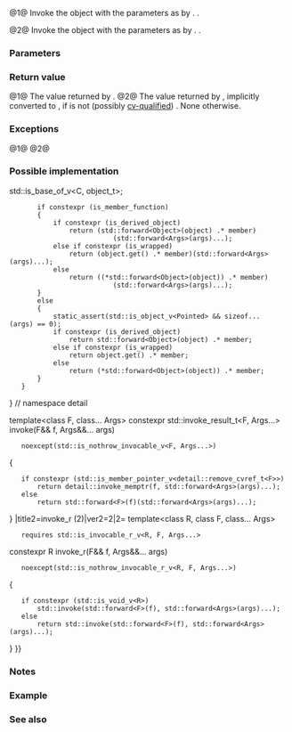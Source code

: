 {{cpp/title|invoke|invoke_r}}
{{cpp/utility/functional/navbar}}
{{dcl begin}}
{{dcl header|functional}}
{{dcla|num=1|since=c++17|notes={{mark constexpr since c++20}}|
template&lt; class F, class... Args &gt;
std::invoke_result_t&lt;F, Args...&gt;
    invoke( F&amp;&amp; f, Args&amp;&amp;... args ) noexcept(/* see below */);
}}
{{dcla|num=2|since=c++23|
template&lt; class R, class F, class... Args &gt;
constexpr R
    invoke_r( F&amp;&amp; f, Args&amp;&amp;... args ) noexcept(/* see below */);
}}
{{dcl end}}

@1@ Invoke the {{named req|Callable}} object {{c|f}} with the parameters {{c|args}} as by {{box|{{rlpi|/|INVOKE}}{{c/core|(std::forward&lt;F&gt;(f), std::forward&lt;Args&gt;(args)...)}}}}. {{cpp/enable if|{{c|std::is_invocable_v&lt;F, Args...&gt;}} is {{c|true}}}}.

@2@ Invoke the {{named req|Callable}} object {{c|f}} with the parameters {{c|args}} as by {{box|{{rlpi|/|INVOKE&lt;R&gt;}}{{c/core|(std::forward&lt;F&gt;(f), std::forward&lt;Args&gt;(args)...)}}}}. {{cpp/enable if|{{c|std::is_invocable_r_v&lt;R, F, Args...&gt;}} is {{c|true}}}}.

===Parameters===
{{par begin}}
{{par|f|{{named req|Callable}} object to be invoked}}
{{par|args|arguments to pass to {{c|f}}}}
{{par end}}

===Return value===
@1@ The value returned by {{c|f}}.
@2@ The value returned by {{c|f}}, implicitly converted to {{tt|R}}, if {{tt|R}} is not (possibly [[cpp/language/cv|cv-qualified]]) {{c/core|void}}. None otherwise.

===Exceptions===
@1@ {{noexcept|std::is_nothrow_invocable_v&lt;F, Args...&gt;}}
@2@ {{noexcept|std::is_nothrow_invocable_r_v&lt;R, F, Args...&gt;}}

===Possible implementation===
{{eq impl
|title1=invoke (1)|ver1=1|1=
namespace detail
{
    template&lt;class&gt;
    constexpr bool is_reference_wrapper_v = false;
    template&lt;class U&gt;
    constexpr bool is_reference_wrapper_v&lt;std::reference_wrapper&lt;U&gt;&gt; = true;
    
    template&lt;class T&gt;
    using remove_cvref_t = std::remove_cv_t&lt;std::remove_reference_t&lt;T&gt;&gt;;
    
    template&lt;class C, class Pointed, class Object, class... Args&gt;
    constexpr decltype(auto) invoke_memptr(Pointed C::* member, Object&amp;&amp; object,
                                           Args&amp;&amp;... args)
    {
        using object_t = remove_cvref_t&lt;Object&gt;;
        constexpr bool is_member_function = std::is_function_v&lt;Pointed&gt;;
        constexpr bool is_wrapped = is_reference_wrapper_v&lt;object_t&gt;;
        constexpr bool is_derived_object = std::is_same_v&lt;C, object_t&gt;
                                        {{!!}} std::is_base_of_v&lt;C, object_t&gt;;
        
        if constexpr (is_member_function)
        {
            if constexpr (is_derived_object)
                return (std::forward&lt;Object&gt;(object) .* member)
                           (std::forward&lt;Args&gt;(args)...);
            else if constexpr (is_wrapped)
                return (object.get() .* member)(std::forward&lt;Args&gt;(args)...);
            else
                return ((*std::forward&lt;Object&gt;(object)) .* member)
                           (std::forward&lt;Args&gt;(args)...);
        }
        else
        {
            static_assert(std::is_object_v&lt;Pointed&gt; &amp;&amp; sizeof...(args) == 0);
            if constexpr (is_derived_object)
                return std::forward&lt;Object&gt;(object) .* member;
            else if constexpr (is_wrapped)
                return object.get() .* member;
            else
                return (*std::forward&lt;Object&gt;(object)) .* member;
        }
    }
} // namespace detail

template&lt;class F, class... Args&gt;
constexpr std::invoke_result_t&lt;F, Args...&gt; invoke(F&amp;&amp; f, Args&amp;&amp;... args)
    noexcept(std::is_nothrow_invocable_v&lt;F, Args...&gt;)
{
    if constexpr (std::is_member_pointer_v&lt;detail::remove_cvref_t&lt;F&gt;&gt;)
        return detail::invoke_memptr(f, std::forward&lt;Args&gt;(args)...);
    else
        return std::forward&lt;F&gt;(f)(std::forward&lt;Args&gt;(args)...);
}
|title2=invoke_r (2)|ver2=2|2=
template&lt;class R, class F, class... Args&gt;
    requires std::is_invocable_r_v&lt;R, F, Args...&gt;
constexpr R invoke_r(F&amp;&amp; f, Args&amp;&amp;... args)
    noexcept(std::is_nothrow_invocable_r_v&lt;R, F, Args...&gt;)
{
    if constexpr (std::is_void_v&lt;R&gt;)
        std::invoke(std::forward&lt;F&gt;(f), std::forward&lt;Args&gt;(args)...);
    else
        return std::invoke(std::forward&lt;F&gt;(f), std::forward&lt;Args&gt;(args)...);
}
}}

===Notes===
{{ftm begin|comment=1|std=1}}
{{ftm|std=C++17|value=201411L|__cpp_lib_invoke|{{tt|std::invoke}}, {{vl|1}}}}
{{ftm|std=C++23|value=202106L|__cpp_lib_invoke_r|{{tt|std::invoke_r}}, {{vl|2}}}}
{{ftm end}}

===Example===
{{example
|code=
#include &lt;functional&gt;
#include &lt;iostream&gt;
#include &lt;type_traits&gt;

struct Foo
{
    Foo(int num) : num_(num) {}
    void print_add(int i) const { std::cout &lt;&lt; num_ + i &lt;&lt; '\n'; }
    int num_;
};

void print_num(int i)
{
    std::cout &lt;&lt; i &lt;&lt; '\n';
}

struct PrintNum
{
    void operator()(int i) const
    {
        std::cout &lt;&lt; i &lt;&lt; '\n';
    }
};

int main()
{
    std::cout &lt;&lt; "invoke a free function: ";
    std::invoke(print_num, -9);

    std::cout &lt;&lt; "invoke a lambda: ";
    std::invoke([](){ print_num(42); });

    std::cout &lt;&lt; "invoke a member function: ";
    const Foo foo(314159);
    std::invoke(&amp;Foo::print_add, foo, 1);

    std::cout &lt;&lt; "invoke (i.e., access) a data member num_: "
              &lt;&lt; std::invoke(&amp;Foo::num_, foo) &lt;&lt; '\n';

    std::cout &lt;&lt; "invoke a function object: ";
    std::invoke(PrintNum(), 18);

#if defined(__cpp_lib_invoke_r)
    auto add = [](int x, int y){ return x + y; };
    std::cout &lt;&lt; "invoke a lambda converting result to float: ";
    auto ret = std::invoke_r&lt;float&gt;(add, 11, 22);
    static_assert(std::is_same&lt;decltype(ret), float&gt;());
    std::cout &lt;&lt; std::fixed &lt;&lt; ret &lt;&lt; "\ninvoke print_num: ";
    std::invoke_r&lt;void&gt;(print_num, 44);
#endif
}
|p=true
|output=
invoke a free function: -9
invoke a lambda: 42
invoke a member function: 314160
invoke (i.e., access) a data member num_: 314159
invoke a function object: 18
invoke a lambda converting result to float: 33.000000
invoke print_num: 44
}}

===See also===
{{dsc begin}}
{{dsc inc|cpp/utility/functional/dsc mem_fn}}
{{dsc inc|cpp/types/dsc result_of}}
{{dsc inc|cpp/types/dsc is_invocable}}
{{dsc inc|cpp/utility/dsc apply}}
{{dsc end}}

{{langlinks|es|ja|ru|zh}}